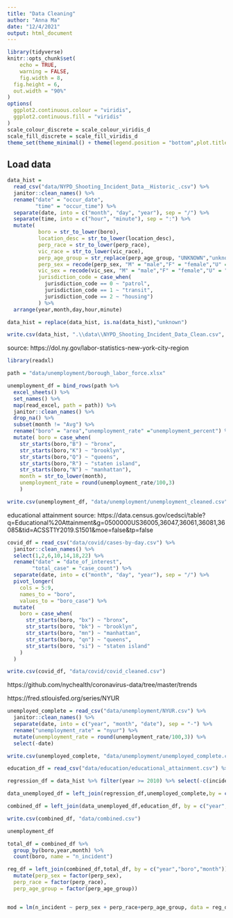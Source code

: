 ```yaml
---
title: "Data Cleaning"
author: "Anna Ma"
date: "12/4/2021"
output: html_document
---
```


```r
library(tidyverse)
knitr::opts_chunk$set(
	echo = TRUE,
	warning = FALSE,
	fig.width = 8, 
  fig.height = 6,
  out.width = "90%"
)
options(
  ggplot2.continuous.colour = "viridis",
  ggplot2.continuous.fill = "viridis"
)
scale_colour_discrete = scale_colour_viridis_d
scale_fill_discrete = scale_fill_viridis_d
theme_set(theme_minimal() + theme(legend.position = "bottom",plot.title = element_text(face = "bold")))
```

## Load data

```r
data_hist = 
  read_csv("data/NYPD_Shooting_Incident_Data__Historic_.csv") %>%
  janitor::clean_names() %>%
  rename("date" = "occur_date",
         "time" = "occur_time") %>%
  separate(date, into = c("month", "day", "year"), sep = "/") %>%
  separate(time, into = c("hour", "minute"), sep = ":") %>% 
  mutate(
          boro = str_to_lower(boro),
          location_desc = str_to_lower(location_desc),
          perp_race = str_to_lower(perp_race),
          vic_race = str_to_lower(vic_race),
          perp_age_group = str_replace(perp_age_group, "UNKNOWN","unknown"),
          perp_sex = recode(perp_sex, "M" = "male","F" = "female","U" = "unknown"), 
          vic_sex = recode(vic_sex, "M" = "male","F" = "female","U" = "unknown"),
          jurisdiction_code = case_when(
            jurisdiction_code == 0 ~ "patrol", 
            jurisdiction_code == 1 ~ "transit",
            jurisdiction_code == 2 ~ "housing")
          ) %>% 
  arrange(year,month,day,hour,minute)

data_hist = replace(data_hist, is.na(data_hist),"unknown")
```


```r
write.csv(data_hist, ".\\data\\NYPD_Shooting_Incident_Data_Clean.csv", row.names=FALSE)
```


source: https://dol.ny.gov/labor-statistics-new-york-city-region

```r
library(readxl)

path = "data/unemployment/borough_labor_force.xlsx"

unemployment_df = bind_rows(path %>% 
  excel_sheets() %>% 
  set_names() %>% 
  map(read_excel, path = path)) %>% 
  janitor::clean_names() %>% 
  drop_na() %>%
  subset(month != "Avg") %>% 
  rename("boro" = "area","unemployment_rate" ="unemployment_percent") %>% 
  mutate( boro = case_when(
    str_starts(boro,"B") ~ "bronx",
    str_starts(boro,"K") ~ "brooklyn",
    str_starts(boro,"Q") ~ "queens",
    str_starts(boro,"R") ~ "staten island",
    str_starts(boro,"N") ~ "manhattan"),
    month = str_to_lower(month),
    unemployment_rate = round(unemployment_rate/100,3)
    )
```

```r
write.csv(unemployment_df, "data/unemployment/unemployment_cleaned.csv")
```


educational attainment source:
https://data.census.gov/cedsci/table?q=Educational%20Attainment&g=0500000US36005,36047,36061,36081,36085&tid=ACSST1Y2019.S1501&moe=false&tp=false


```r
covid_df = read_csv("data/covid/cases-by-day.csv") %>%
  janitor::clean_names() %>% 
  select(1,2,6,10,14,18,22) %>% 
  rename("date" = "date_of_interest",
        "total_case" = "case_count") %>% 
  separate(date, into = c("month", "day", "year"), sep = "/") %>% 
  pivot_longer(
    cols = 5:9,
    names_to = "boro",
    values_to = "boro_case") %>%
  mutate(
    boro = case_when(
      str_starts(boro, "bx") ~ "bronx",
      str_starts(boro, "bk") ~ "brooklyn",
      str_starts(boro, "mn") ~ "manhattan",
      str_starts(boro, "qn") ~ "queens",
      str_starts(boro, "si") ~ "staten island"
    )
  )
```

```r
write.csv(covid_df, "data/covid/covid_cleaned.csv")
```

https://github.com/nychealth/coronavirus-data/tree/master/trends

https://fred.stlouisfed.org/series/NYUR

```r
unemployed_complete = read_csv("data/unemployment/NYUR.csv") %>% 
  janitor::clean_names() %>% 
  separate(date, into = c("year", "month", "date"), sep = "-") %>% 
  rename("unemployment_rate" = "nyur") %>% 
  mutate(unemployment_rate = round(unemployment_rate/100,3)) %>% 
  select(-date)
```

```r
write.csv(unemployed_complete, "data/unemployment/unemployed_complete.csv")
```

```r
education_df = read_csv("data/education/educational_attainment.csv") %>% mutate(year = as.character(year)) %>% rename("edu" = "percent")
```


```r
regression_df = data_hist %>% filter(year >= 2010) %>% select(-c(incident_key,x_coord_cd,y_coord_cd,vic_age_group,vic_race,vic_sex,lon_lat))

data_unemployed_df = left_join(regression_df,unemployed_complete,by = c("year","month"))

combined_df = left_join(data_unemployed_df,education_df, by = c("year","boro"))
```

```r
write.csv(combined_df, "data/combined.csv")
```

```r
unemployment_df

total_df = combined_df %>% 
  group_by(boro,year,month) %>% 
  count(boro, name = "n_incident") 

reg_df = left_join(combined_df,total_df, by = c("year","boro","month")) %>%
  mutate(perp_sex = factor(perp_sex),
  perp_race = factor(perp_race),
  perp_age_group = factor(perp_age_group))


mod = lm(n_incident ~ perp_sex + perp_race+perp_age_group, data = reg_df)



```

